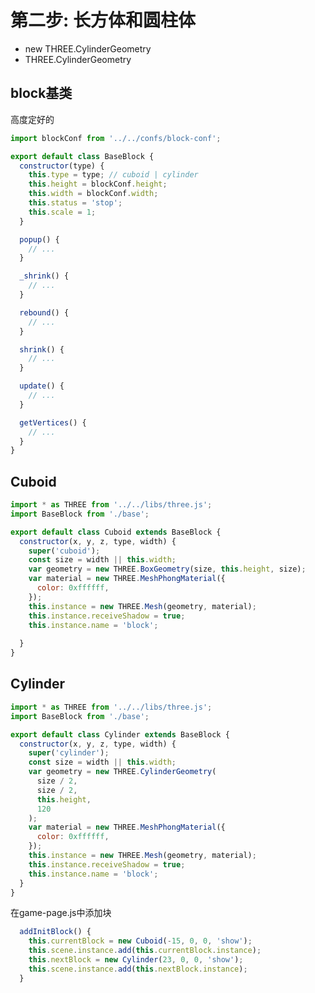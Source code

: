 # 第二步: 长方体和圆柱体

- new THREE.CylinderGeometry
- THREE.CylinderGeometry

## block基类

高度定好的

``` javascript
import blockConf from '../../confs/block-conf';

export default class BaseBlock {
  constructor(type) {
    this.type = type; // cuboid | cylinder
    this.height = blockConf.height;
    this.width = blockConf.width;
    this.status = 'stop';
    this.scale = 1;
  }

  popup() {
    // ...
  }

  _shrink() {
    // ...
  }

  rebound() {
    // ...
  }

  shrink() {
    // ...
  }

  update() {
    // ...
  }

  getVertices() {
    // ...
  }
}
```

## Cuboid

``` javascript
import * as THREE from '../../libs/three.js';
import BaseBlock from './base';

export default class Cuboid extends BaseBlock {
  constructor(x, y, z, type, width) {
    super('cuboid');
    const size = width || this.width;
    var geometry = new THREE.BoxGeometry(size, this.height, size);
    var material = new THREE.MeshPhongMaterial({
      color: 0xffffff,
    });
    this.instance = new THREE.Mesh(geometry, material);
    this.instance.receiveShadow = true;
    this.instance.name = 'block';
    
  }
}

```

## Cylinder

``` javascript
import * as THREE from '../../libs/three.js';
import BaseBlock from './base';

export default class Cylinder extends BaseBlock {
  constructor(x, y, z, type, width) {
    super('cylinder');
    const size = width || this.width;
    var geometry = new THREE.CylinderGeometry(
      size / 2,
      size / 2,
      this.height,
      120
    );
    var material = new THREE.MeshPhongMaterial({
      color: 0xffffff,
    });
    this.instance = new THREE.Mesh(geometry, material);
    this.instance.receiveShadow = true;
    this.instance.name = 'block';
  }
}

```

在game-page.js中添加块

``` javascript
  addInitBlock() {
    this.currentBlock = new Cuboid(-15, 0, 0, 'show');
    this.scene.instance.add(this.currentBlock.instance);
    this.nextBlock = new Cylinder(23, 0, 0, 'show');
    this.scene.instance.add(this.nextBlock.instance);
  }
```